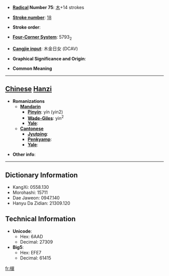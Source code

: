 * '''[[Wiktionary:Chinese radical index| Radical]] Number 75''': [[Wiktionary:Chinese radical index 木|木]]+14 strokes

* '''[[Wiktionary:Chinese total strokes index|Stroke number]]''': [[Wiktionary:Chinese total strokes index 18|18]]

* '''Stroke order''': 

* '''[[Wiktionary:Chinese four corner index|Four-Corner System]]''': 5793<sub>2</sub>

* '''[[Wiktionary:Chinese Cangjie index|Cangjie input]]''': 木金日女 (DCAV)

* '''Graphical Significance and Origin''': 

* '''Common Meaning'''

----

== [[Chinese]] [[Hanzi]] ==

* '''Romanizations'''
** '''[[Mandarin]]'''
*** '''[[Pinyin]]''': yín (yin2)
*** '''[[Wade-Giles]]''': yin<sup>2</sup>
*** '''[[Yale]]''': 
** '''[[Cantonese]]'''
*** '''[[Jyutping]]''':
*** '''[[Penkyamp]]''': 
*** '''[[Yale]]''': 

* '''Other info''': 

----

== Dictionary Information ==

* KangXi: 0558.130
* Morohashi: 15711
* Dae Jaweon: 0947.140
* Hanyu Da Zidian: 21309.120

== Technical Information ==

* '''Unicode''':
** Hex: 6AAD
** Decimal: 27309
* '''Big5''':
** Hex: EFE7
** Decimal: 61415

[[fr:檭]]